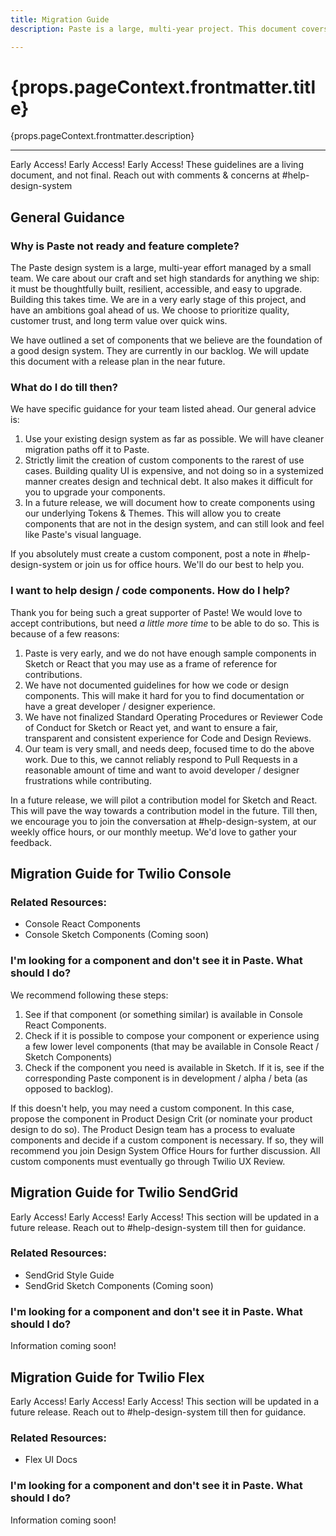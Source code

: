 ```yaml
---
title: Migration Guide
description: Paste is a large, multi-year project. This document covers how and when you can migrate to using Paste tokens, components, and design libraries.

---
```



<content>

<h1>{props.pageContext.frontmatter.title}</h1>

<p>{props.pageContext.frontmatter.description}</p>

</content>

---

<content>
<Callout variant="warning">
  <CalloutTitle as="h4">Early Access! Early Access! Early Access!</CalloutTitle>
  <CalloutText>These guidelines are a living document, and not final. Reach out with comments &amp; concerns at #help-design-system</CalloutText>
</Callout>

## General Guidance

### Why is Paste not ready and feature complete?

The Paste design system is a large, multi-year effort managed by a small team. We care about our craft and set high standards for anything we ship: it must be thoughtfully built, resilient, accessible, and easy to upgrade. Building this takes time. We are in a very early stage of this project, and have an ambitions goal ahead of us. We choose to prioritize quality, customer trust, and long term value over quick wins.

We have outlined a set of components that we believe are the foundation of a good design system. They are currently in our backlog. We will update this document with a release plan in the near future.

### What do I do till then?

We have specific guidance for your team listed ahead. Our general advice is:

1. Use your existing design system as far as possible. We will have cleaner migration paths off it to Paste.
2. Strictly limit the creation of custom components to the rarest of use cases. Building quality UI is expensive, and not doing so in a systemized manner creates design and technical   debt. It also makes it difficult for you to upgrade your components.
3. In a future release, we will document how to create components using our underlying Tokens & Themes. This will allow you to create components that are not in the design system, and can still look and feel like Paste's visual language.

If you absolutely must create a custom component, post a note in #help-design-system or join us for office hours. We'll do our best to help you.

### I want to help design / code components. How do I help?

Thank you for being such a great supporter of Paste! We would love to accept contributions,  but need *a little more time* to be able to do so. This is because of a few reasons:

1. Paste is very early, and we do not have enough sample components in Sketch or React that you may use as a frame of reference for contributions.
2. We have not documented guidelines for how we code or design components. This will make it hard for you to find documentation or have a great developer / designer experience.
3. We have not finalized Standard Operating Procedures or Reviewer Code of Conduct for Sketch or React yet, and want to ensure a fair, transparent and consistent experience for Code and Design Reviews.
4. Our team is very small, and needs deep, focused time to do the above work. Due to this, we cannot reliably respond to Pull Requests in a reasonable amount of time and want to avoid developer / designer frustrations while contributing.

In a future release, we will pilot a contribution model for Sketch and React. This will pave the way towards a contribution model in the future. Till then, we encourage you to join the conversation at #help-design-system, at our weekly office hours, or our monthly meetup. We'd love to gather your feedback.

## Migration Guide for Twilio Console

### Related Resources:
-   <Anchor href="https://code.hq.twilio.com/pages/react/react-components/">Console React Components</Anchor>
- Console Sketch Components (Coming soon)

### I'm looking for a component and don't see it in Paste. What should I do?

We recommend following these steps:

1. See if that component (or something similar) is available in Console React Components.
2. Check if it is possible to compose your component or experience using a few lower level components (that may be available in Console React / Sketch Components)
3. Check if the component you need is available in Sketch. If it is, see if the corresponding Paste component is in development / alpha / beta (as opposed to backlog).

If this doesn't help, you may need a custom component. In this case, propose the component in Product Design Crit (or nominate your product design to do so). The Product Design team has a process to evaluate components and decide if a custom component is necessary. If so, they will recommend you join Design System Office Hours for further discussion. All custom components must eventually go through Twilio UX Review.

## Migration Guide for Twilio SendGrid

<Callout variant="warning">
  <CalloutTitle as="h4">Early Access! Early Access! Early Access!</CalloutTitle>
  <CalloutText>This section will be updated in a future release. Reach out to #help-design-system till then for guidance.</CalloutText>
</Callout>

### Related Resources:

- <Anchor href="http://styleguide.sendgrid.com/">SendGrid Style Guide</Anchor>
- SendGrid Sketch Components (Coming soon)

### I'm looking for a component and don't see it in Paste. What should I do?

Information coming soon!

## Migration Guide for Twilio Flex

<Callout variant="warning">
  <CalloutTitle as="h4">Early Access! Early Access! Early Access!</CalloutTitle>
  <CalloutText>This section will be updated in a future release. Reach out to #help-design-system till then for guidance.</CalloutText>
</Callout>

### Related Resources:

- <Anchor href="https://www.twilio.com/docs/flex/flex-overview-ui-programmability">Flex UI Docs</Anchor>

### I'm looking for a component and don't see it in Paste. What should I do?

Information coming soon!

</content>
